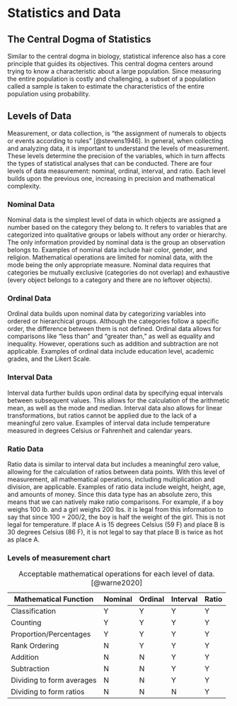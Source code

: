 # Statistics and Data {.unnumbered}

## The Central Dogma of Statistics {.unnumbered}

Similar to the central dogma in biology, statistical inference also has a core principle that guides its objectives. This central dogma centers around trying to know a characteristic about a large population. Since measuring the entire population is costly and challenging, a subset of a population called a sample is taken to estimate the characteristics of the entire population using probability.

## Levels of Data

Measurement, or data collection, is "the assignment of numerals to objects or events according to rules" [@stevens1946]. In general, when collecting and analyzing data, it is important to understand the levels of measurement. These levels determine the precision of the variables, which in turn affects the types of statistical analyses that can be conducted. There are four levels of data measurement: nominal, ordinal, interval, and ratio. Each level builds upon the previous one, increasing in precision and mathematical complexity.

### Nominal Data

Nominal data is the simplest level of data in which objects are assigned a number based on the category they belong to. It refers to variables that are categorized into qualitative groups or labels without any order or hierarchy. The only information provided by nominal data is the group an observation belongs to. Examples of nominal data include hair color, gender, and religion. Mathematical operations are limited for nominal data, with the mode being the only appropriate measure. Nominal data requires that categories be mutually exclusive (categories do not overlap) and exhaustive (every object belongs to a category and there are no leftover objects).

### Ordinal Data

Ordinal data builds upon nominal data by categorizing variables into ordered or hierarchical groups. Although the categories follow a specific order, the difference between them is not defined. Ordinal data allows for comparisons like "less than" and "greater than," as well as equality and inequality. However, operations such as addition and subtraction are not applicable. Examples of ordinal data include education level, academic grades, and the Likert Scale.

### Interval Data

Interval data further builds upon ordinal data by specifying equal intervals between subsequent values. This allows for the calculation of the arithmetic mean, as well as the mode and median. Interval data also allows for linear transformations, but ratios cannot be applied due to the lack of a meaningful zero value. Examples of interval data include temperature measured in degrees Celsius or Fahrenheit and calendar years.

### Ratio Data

Ratio data is similar to interval data but includes a meaningful zero value, allowing for the calculation of ratios between data points. With this level of measurement, all mathematical operations, including multiplication and division, are applicable. Examples of ratio data include weight, height, age, and amounts of money. Since this data type has an absolute zero, this means that we can natively make ratio comparisons. For example, if a boy weighs 100 lb. and a girl weighs 200 lbs. it is legal from this information to say that since 100 = 200/2, the boy is half the weight of the girl. This is not legal for temperature. If place A is 15 degrees Celsius (59 F) and place B is 30 degrees Celsius (86 F), it is not legal to say that place B is twice as hot as place A. 

### Levels of measurement chart

| Mathematical Function     | Nominal | Ordinal | Interval | Ratio |
|---------------------------|---------|---------|----------|-------|
| Classification            | Y      | Y      | Y       | Y    |
| Counting                  | Y      | Y      | Y       | Y    |
| Proportion/Percentages    | Y      | Y      | Y       | Y    |
| Rank Ordering             | N      | Y      | Y       | Y    |
| Addition                  | N      | N      | Y       | Y    |
| Subtraction               | N      | N      | Y       | Y    |
| Dividing to form averages | N      | N      | Y       | Y    |
| Dividing to form ratios   | N      | N      | N       | Y    |

: Acceptable mathematical operations for each level of data. [@warne2020]



